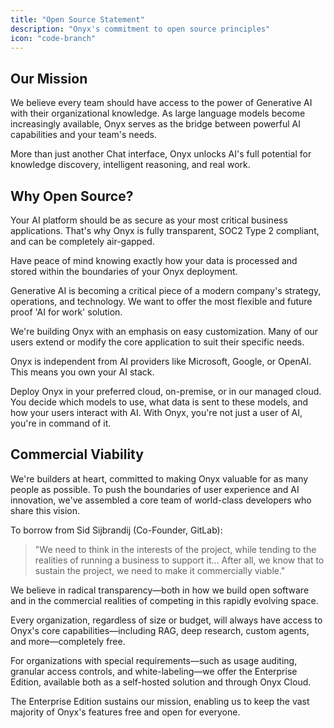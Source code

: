 ```yaml
---
title: "Open Source Statement"
description: "Onyx's commitment to open source principles"
icon: "code-branch"
---
```


## Our Mission

We believe every team should have access to the power of Generative AI with their organizational knowledge.
As large language models become increasingly available,
Onyx serves as the bridge between powerful AI capabilities and your team's needs.

More than just another Chat interface, Onyx unlocks AI's full potential for knowledge discovery, intelligent reasoning,
and real work.

## Why Open Source?

<Card title="Security" icon="shield-check">
  Your AI platform should be as secure as your most critical business applications.
  That's why Onyx is fully transparent, SOC2 Type 2 compliant, and can be completely air-gapped.

  Have peace of mind knowing exactly how your data is processed and stored within the boundaries of your Onyx
  deployment.
</Card>

<Card title="Flexibility" icon="puzzle-piece">
  Generative AI is becoming a critical piece of a modern company's strategy, operations, and technology.
  We want to offer the most flexible and future proof 'AI for work' solution.

  We're building Onyx with an emphasis on easy customization.
  Many of our users extend or modify the core application to suit their specific needs.
</Card>

<Card title="Control" icon="hand-fist">
  Onyx is independent from AI providers like Microsoft, Google, or OpenAI. This means you own your AI stack.

  Deploy Onyx in your preferred cloud, on-premise, or in our managed cloud. You decide which models to use,
  what data is sent to these models, and how your users interact with AI. With Onyx, you're not just a user of AI,
  you're in command of it.
</Card>

## Commercial Viability

We're builders at heart, committed to making Onyx valuable for as many people as possible.
To push the boundaries of user experience and AI innovation,
we've assembled a core team of world-class developers who share this vision.

To borrow from Sid Sijbrandij (Co-Founder, GitLab):
> "We need to think in the interests of the project, while tending to the realities of running a business to support it... After all, we know that to sustain the project, we need to make it commercially viable."

We believe in radical transparency—both in how we build open software and in the commercial realities of competing in
this rapidly evolving space.

<Tip>
  Every organization, regardless of size or budget, will always have access to Onyx's core capabilities—including RAG,
  deep research, custom agents, and more—completely free.
</Tip>

For organizations with special requirements—such as usage auditing, granular access controls,
and white-labeling—we offer the Enterprise Edition, available both as a self-hosted solution and through Onyx Cloud.

The Enterprise Edition sustains our mission,
enabling us to keep the vast majority of Onyx's features free and open for everyone.
